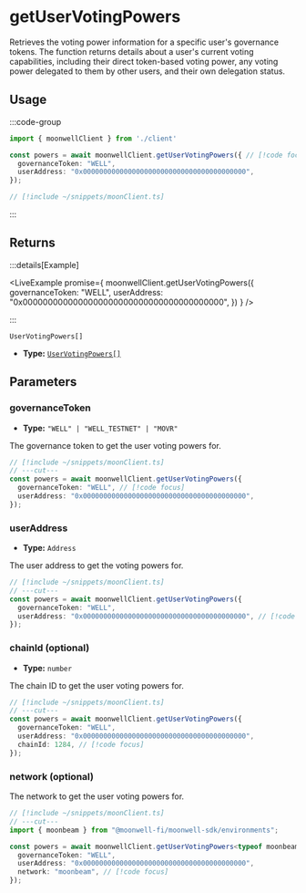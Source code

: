 
# getUserVotingPowers

Retrieves the voting power information for a specific user's governance tokens. The function returns details about a user's current voting capabilities, including their direct token-based voting power, any voting power delegated to them by other users, and their own delegation status.

## Usage

:::code-group

```ts twoslash [example.ts]
import { moonwellClient } from './client'

const powers = await moonwellClient.getUserVotingPowers({ // [!code focus:4]
  governanceToken: "WELL",
  userAddress: "0x0000000000000000000000000000000000000000",
});
```

```ts twoslash [client.ts] filename="client.ts"
// [!include ~/snippets/moonClient.ts]
```

:::

## Returns

:::details[Example]

<LiveExample promise={
  moonwellClient.getUserVotingPowers({
    governanceToken: "WELL",
    userAddress: "0x0000000000000000000000000000000000000000",
  })
} />

:::

```
UserVotingPowers[]
```

- **Type:** [`UserVotingPowers[]`](/docs/glossary/types#uservotingpowers)

## Parameters

### governanceToken

- **Type:** `"WELL" | "WELL_TESTNET" | "MOVR"`

The governance token to get the user voting powers for.

```ts twoslash
// [!include ~/snippets/moonClient.ts]
// ---cut---
const powers = await moonwellClient.getUserVotingPowers({
  governanceToken: "WELL", // [!code focus]
  userAddress: "0x0000000000000000000000000000000000000000",
});
```

### userAddress

- **Type:** `Address`

The user address to get the voting powers for.

```ts twoslash
// [!include ~/snippets/moonClient.ts]
// ---cut---
const powers = await moonwellClient.getUserVotingPowers({
  governanceToken: "WELL",
  userAddress: "0x0000000000000000000000000000000000000000", // [!code focus]
});
```

### chainId (optional)

- **Type:** `number`

The chain ID to get the user voting powers for.

```ts twoslash
// [!include ~/snippets/moonClient.ts]
// ---cut---
const powers = await moonwellClient.getUserVotingPowers({
  governanceToken: "WELL",
  userAddress: "0x0000000000000000000000000000000000000000",
  chainId: 1284, // [!code focus]
});
```

<OptionalNetworkParameterInfo />

### network (optional)

The network to get the user voting powers for.

```ts twoslash
// [!include ~/snippets/moonClient.ts]
// ---cut---
import { moonbeam } from "@moonwell-fi/moonwell-sdk/environments";

const powers = await moonwellClient.getUserVotingPowers<typeof moonbeam>({
  governanceToken: "WELL",
  userAddress: "0x0000000000000000000000000000000000000000",
  network: "moonbeam", // [!code focus]
});
```
